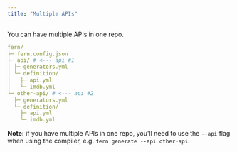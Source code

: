 ```yaml
---
title: "Multiple APIs"
---
```


You can have multiple APIs in one repo.

```yaml
fern/
├─ fern.config.json
├─ api/ # <--- api #1
│ ├─ generators.yml
│ └─ definition/
│   ├─ api.yml
│   └─ imdb.yml
└─ other-api/ # <--- api #2
  ├─ generators.yml
  └─ definition/
    ├─ api.yml
    └─ imdb.yml
```

**Note:** if you have multiple APIs in one repo, you'll need to use the `--api` flag
when using the compiler, e.g. `fern generate --api other-api`.
